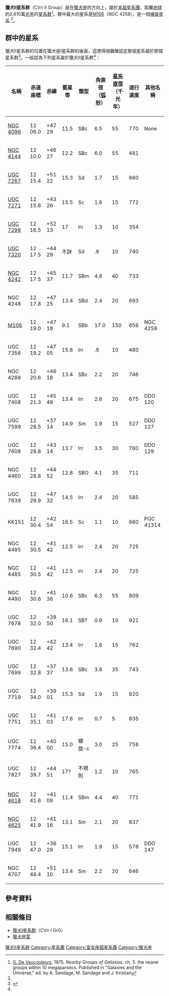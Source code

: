 {{Galaxy cluster
| name =獵犬II星系群
| epoch= [[J2000|J2000]]
| ra = {{RA|12|30}}
| dec = {{Dec|+43}}
| constellation = [[獵犬座|獵犬座]] 
| main_member = [[NGC_1023|NGC 1023]]
| other_names =
}}
'''獵犬II星系群'''（CVn II Group）是在[[獵犬座|獵犬座]]的方向上，屬於[[本超星系團|本超星系團]]，距離[[地球|地球]]約2,610萬[[光年|光年]]的[[星系群|星系群]]<ref>[[Gerard_de_Vaucouleurs|G. De Vaucouleurs]], 1975. ''Nearby Groups of Galaxies'', ch. 5. the nearer groups within 10 megaparsecs. Published in "Galaxies and the Universe," ed. by A. Sandage, M. Sandage and J. Kristian</ref>。群中最大的星系是[[M106|M106]]（NGC 4258），是一個[[棒旋星系|棒旋星系]] <ref name="Atlas"></ref>。

== 群中的星系 ==
獵犬II星系群的位置在獵犬座I星系群的後面，這使得很難確認定那個星系屬於那個星系群<ref name="Atlas">{{cite web|url=http://www.atlasoftheuniverse.com/galgrps/cvnii.html|title=The Canes II Group|date=2003|publisher=Atlas of the Universe|accessdate=2009-08-06|archive-date=2018-08-01|archive-url=https://web.archive.org/web/20180801184325/http://www.atlasoftheuniverse.com/galgrps/cvnii.html|dead-url=no}}</ref>。一般認為下列星系屬於獵犬II星系群<ref name="Atlas"></ref>：
{| class="wikitable collapsible collapsed" border=1
|-
! 名稱
! 赤道座標
! 赤緯
! 藍星等
! 類型
! 角直徑（[[弧秒|弧秒]]）
! [[星系|星系]][[直徑|直徑]]（千光年）
! 退行速度
! 其他名稱
|-
| [[NGC_4096|NGC 4096]]|| 12 06.0 || +47 29 || 11.5 || SBc  || 6.5 || 55 || 770 || None
|-
| [[NGC_4144|NGC 4144]]|| 12 10.0 || +46 27 || 12.2 || SBc  || 6.0 || 55 || 481 || 
|-
| [[UGC_7267|UGC 7267]]|| 12 15.4 || +51 22 || 15.3 || Sd || 1.7 || 15 || 660 || 
|-
| [[UGC_7271|UGC 7271]]|| 12 15.6 || +43 26 || 15.5 || Sc || 1.6 || 15 || 772 || 
|-
| [[UGC_7298|UGC 7298]]|| 12 16.5 || +52 13 || 17 || Irr || 1.3 || 10 || 354 || 
|-
| [[UGC_7320|UGC 7320]]|| 12 17.5 || +44 29 || 不詳 ||Sd || .9 || 10 || 740 || 
|-
| [[NGC_4242|NGC 4242]]|| 12 17.5 || +45 37 || 11.7 || SBm  || 4.8 || 40 || 733 ||
|-
| NGC 4248 || 12 17.8 || +47 25 || 13.4 || SBd  || 2.4 || 20 || 693 ||
|-
| [[M106|M106]]|| 12 19.0 || +47 18 || 9.1 || SBb  || 17.0 || 150 || 656 || NGC 4258
|-
| UGC 7356 || 12 19.2 || +47 05 || 15.8 || Irr || .9 || 10 || 480 || 
|-
| NGC 4288 || 12 20.6 || +46 18 || 13.4 || SBc || 2.2 || 20 || 746 ||
|-
| UGC 7408 || 12 21.3 || +45 49 || 13.4 || Irr || 2.6 || 20 || 675 || DDO 120
|-
| UGC 7599 || 12 28.5 || +37 14 || 14.9 || Sm || 1.9 || 15 || 527 ||  DDO 127
|-
| UGC 7608 || 12 28.8 || +43 14 || 13.7 || Irr || 3.5 || 30 || 760 || DDO 129
|-
| NGC 4460 || 12 28.8 || +44 52 || 12.8 || SBO || 4.1 || 35 || 711 ||
|-
| UGC 7639 || 12 29.9 || +47 32 || 14.5 ||Irr || 2.4 || 20 || 585 ||
|-
| KK151 || 12 30.4 || +42 54 || 16.5 ||Sc || 1.1 || 10 || 660 || PGC 41314
|-
| NGC 4485 || 12 30.5 || +41 42 || 12.5 || Irr || 2.4 || 20 || 725 ||
|-
| NGC 4485 || 12 30.5 || +41 42 || 12.5 || Irr || 2.4 || 20 || 725 ||
|-
|NGC 4490 || 12 30.6 || +41 38 || 10.6 || SBc || 6.3  || 55 || 809 ||
|-
|UGC 7678 || 12 32.0 || +39 50 || 16.1 || SB? || 0.9  || 10 || 921 ||
|-
|UGC 7690 || 12 32.4 || +42 42 || 13.4 || Irr || 1.6 || 15 || 762 ||
|-
|UGC 7699 || 12 32.8 || +37 37 || 13.6 || SBc || 3.8 || 35 || 743 ||
|-
|UGC 7719 || 12 34.0 || +39 01 || 15.3 || Sd || 1.9 || 15 || 920 ||
|-
|UGC 7751 || 12 35.1 || +41 03 || 17.6 || Irr || 0.7 || 5 || 835 ||
|-
|UGC 7774 || 12 36.4 || +40 00 || 15.0 || 螺旋-c ||  3.0 || 25 || 758 ||
|-
|UGC 7827 || 12 39.7 || +44 51 || 17? || 不規則 || 1.2 || 10 || 765 ||
|-
|[[NGC_4618|NGC 4618]] || 12 41.6 || +41 09 || 11.4 || SBm || 4.4 || 40 || 771 ||
|-
|[[NGC_4625|NGC 4625]] || 12 41.9 || +41 16 || 13.1 || Sm || 2.1 || 20 || 837 ||
|-
|UGC 7949 || 12 47.0 || +36 29 || 15.1 || Irr || 1.9 || 15 || 578 ||DDO 147
|-
|NGC 4707 || 12 48.4 || +51 10 || 13.4 || Sm || 2.2 || 20 || 646 ||
|}

== 參考資料 ==
{{reflist}}

== 相關條目 ==
* [[獵犬I星系群|獵犬I星系群]]（CVn I GrG）
* [[獵犬座雲|獵犬座雲]] 


{{Canes Venatici|state=collapsed}}

[[Category:獵犬II星系群|]]
[[Category:星系團|Category:星系團]]
[[Category:室女座超星系團|Category:室女座超星系團]]
[[Category:獵犬座|Category:獵犬座]]
